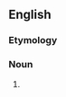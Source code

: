 ==English==

===Etymology===
{{compund|stop|word}}

===Noun===
{{en-noun}}

# {{alternative spelling of|[[stop word]]}}